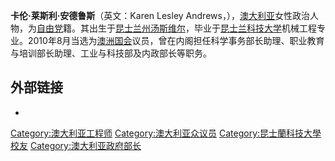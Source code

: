 {{BLP unsourced|time=2021-04-09T09:29:11+00:00}}
{{NoteTA
|G1=People
|G2=Country
}}
{{Infobox officeholder
| honorific-prefix = [[尊敬的|尊敬的]]
| name             = 卡伦·安德鲁斯 阁下
| original_name    = Hon. Karen Andrews
| honorific-suffix = [[澳大利亚众议院|议员]]
| image            = Karen Andrews.jpg
| caption          =
| office           = [[澳大利亚内政部|澳大利亚内政]]部长
| primeminister    = [[斯科特·莫里森|斯科特·莫里森]]
| term_start       = 2021年3月30日
| term_end         = 2022年5月23日
| predecessor      = [[彼德·达顿|彼德·达顿]]
| successor        = [[克萊爾·奧尼爾|克萊爾·奧尼爾]]
| office1           = 澳大利亚工业与科学技术部长
| primeminister1    = [[斯科特·莫里森|斯科特·莫里森]]
| term_start1       = 2018年8月28日
| term_end1         = 2021年3月30日
| predecessor1      = Arthur Sinodinos
| successor1        = [[克里斯蒂安·波特|克里斯蒂安·波特]]
| office2          = 澳大利亚职业教育和技能部长助理<br>（Assistant Minister for Vocational Education and Skills）
| primeminister2    = [[马尔科姆·特恩布尔|马尔科姆·特恩布尔]]<br/>[[斯科特·莫里森|斯科特·莫里森]]
| term_start2       = 2016年7月19日
| term_end2         = 2018年8月28日
| predecessor2      = [[斯科特·瑞安|斯科特·瑞安]]
| successor2        = [[斯提夫·埃朗斯|斯提夫·埃朗斯]]
| office3           = 澳大利亚科学部长助理<br>（Assistant Minister for Science）
| primeminister3    = [[托尼·阿博特|托尼·阿博特]]<br>[[马尔科姆·特恩布尔|马尔科姆·特恩布尔]]
| term_start3       = 2014年12月23日
| term_end3         = 2016年7月19日
| predecessor3      = 职务建立
| successor3        = Craig Laundy
| office4      = 澳大利亚众议院议员<br>代表[[麥克弗森_(澳大利亞國會選區)|麥克弗森選區]]
| term_start4      = 2010年8月21日
| term_end4        =
| predecessor4     = Margaret May
| successor4       =
| majority4 = 
| birth_name       = 凯伦·莱斯利·安德鲁斯<br>Karen Lesley Andrews
| birth_date       = {{birth date and age|df=y|1960|8|23}}
| birth_place      = [[澳大利亚|澳大利亚]][[昆士兰州|昆士兰州]][[汤斯维尔|汤斯维尔]]
| death_date       = 
| death_place      = 
| nationality      = [[澳大利亚|澳大利亚]]
| party            = [[澳大利亚自由党|澳大利亚自由党]] 
| spouse           = Chris Andrews
| children         = 3
| residence        = 
| alma_mater       = [[昆士兰科技大学|昆士兰科技大学]]
| occupation       = 
| profession       = 
| religion         =
| signature        =
| website          = {{URL|karenandrewsmp.com/}}
| footnotes        = 
}}
'''卡伦·莱斯利·安德鲁斯'''（英文：Karen Lesley Andrews，{{bd|1960年|8月23日||}}），[[澳大利亚|澳大利亚]]女性政治人物，为[[澳大利亚自由党|自由党]]籍。其出生于[[昆士兰州|昆士兰州]][[汤斯维尔|汤斯维尔]]，毕业于[[昆士兰科技大学|昆士兰科技大学]]机械工程专业。2010年8月当选为[[澳洲国会|澳洲国会]]议员，曾在内阁担任科学事务部长助理、职业教育与培训部长助理、工业与科技部及内政部长等职务。

==外部链接==
*{{official}}

{{DEFAULTSORT:andrews}}
[[Category:澳大利亚工程师|Category:澳大利亚工程师]]
[[Category:澳大利亚众议员|Category:澳大利亚众议员]]
[[Category:昆士蘭科技大學校友|Category:昆士蘭科技大學校友]]
[[Category:澳大利亚政府部长|Category:澳大利亚政府部长]]
{{australia-bio-stub}}